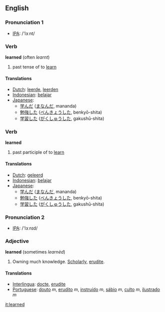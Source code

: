 ==English==

=== Pronunciation 1 ===
*[[w:IPA|IPA]]: /'lɜːnt/

=== Verb ===
'''learned''' (often ''learnt'')
# past tense of to [[learn]]

==== Translations ====
*[[Dutch]]: [[leerde]], [[leerden]]
*[[Indonesian]]: [[ajar|belajar]]
*[[Japanese]]:
** [[学んだ]] ([[まなんだ]], mananda)
** [[勉強]]した ([[べんきょう]]した, benkyō-shita)
** [[学習]]した ([[がくしゅう]]した, gakushū-shita)

=== Verb ===
'''learned'''
# past participle of to [[learn]]

==== Translations ====
*[[Dutch]]: [[geleerd]]
*[[Indonesian]]: [[ajar|belajar]]
*[[Japanese]]:
** [[学んだ]] ([[まなんだ]], mananda)
** [[勉強]]した ([[べんきょう]]した, benkyō-shita)
** [[学習]]した ([[がくしゅう]]した, gakushū-shita)

=== Pronunciation 2 ===
*[[w:IPA|IPA]]: /'lɜːnɪd/

=== Adjective ===
'''learned''' (sometimes ''learnèd'')
# Owning much knowledge. [[Scholarly]], [[erudite]].

==== Translations ====
*[[Interlingua]]: [[docte]], [[erudite]]
*[[Portuguese]]: [[douto]] ''m'', [[erudito]] ''m'', [[instruído]] ''m'', [[sábio]] ''m'', [[culto]] ''m'', [[ilustrado]] ''m''

[[it:learned]]